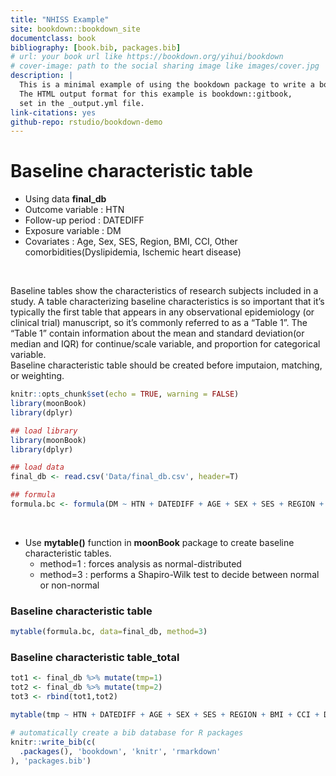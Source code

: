 ```yaml
--- 
title: "NHISS Example"
site: bookdown::bookdown_site
documentclass: book
bibliography: [book.bib, packages.bib]
# url: your book url like https://bookdown.org/yihui/bookdown
# cover-image: path to the social sharing image like images/cover.jpg
description: |
  This is a minimal example of using the bookdown package to write a book.
  The HTML output format for this example is bookdown::gitbook,
  set in the _output.yml file.
link-citations: yes
github-repo: rstudio/bookdown-demo
---
```


# Baseline characteristic table


* Using data **final_db**    
* Outcome variable : HTN     
* Follow-up period : DATEDIFF    
* Exposure variable : DM     
* Covariates : Age, Sex, SES, Region, BMI, CCI, Other comorbidities(Dyslipidemia, Ischemic heart disease)    

<br/>

Baseline tables show the characteristics of research subjects included in a study. A table characterizing baseline characteristics is so important that it’s typically the first table that appears in any observational epidemiology (or clinical trial) manuscript, so it’s commonly referred to as a "Table 1". The "Table 1" contain information about the mean and standard deviation(or median and IQR) for continue/scale variable, and proportion for categorical variable.    
Baseline characteristic table should be created before imputaion, matching, or weighting.



```r
knitr::opts_chunk$set(echo = TRUE, warning = FALSE)
library(moonBook)
library(dplyr)
```

```r
## load library
library(moonBook)
library(dplyr)
```

```r
## load data
final_db <- read.csv('Data/final_db.csv', header=T)
```
     
```r
## formula
formula.bc <- formula(DM ~ HTN + DATEDIFF + AGE + SEX + SES + REGION + BMI + CCI + DYS + IHD)
```

<br/>

* Use **mytable()** function in **moonBook** package to create baseline characteristic tables.
  - method=1 : forces analysis as normal-distributed        
  - method=3 : performs a Shapiro-Wilk test to decide between normal or non-normal


### Baseline characteristic table
```r
mytable(formula.bc, data=final_db, method=3) 
```

### Baseline characteristic table_total
```r
tot1 <- final_db %>% mutate(tmp=1)
tot2 <- final_db %>% mutate(tmp=2)
tot3 <- rbind(tot1,tot2)

mytable(tmp ~ HTN + DATEDIFF + AGE + SEX + SES + REGION + BMI + CCI + DYS + IHD, data=tot3, method=3)
```


```r
# automatically create a bib database for R packages
knitr::write_bib(c(
  .packages(), 'bookdown', 'knitr', 'rmarkdown'
), 'packages.bib')
```

